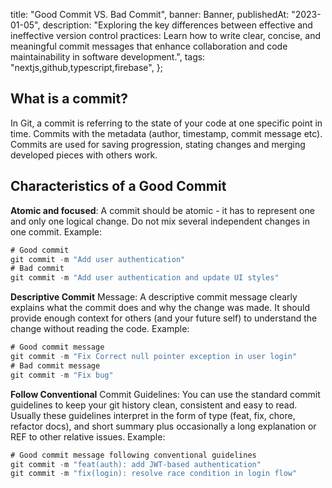 
  title: "Good Commit VS. Bad Commit",
  banner: Banner,
  publishedAt: "2023-01-05",
  description:
    "Exploring the key differences between effective and ineffective version control practices: Learn how to write clear, concise, and meaningful commit messages that enhance collaboration and code maintainability in software development.",
  tags: "nextjs,github,typescript,firebase",
};


## What is a commit?
In Git, a commit is referring to the state of your code at one specific point in time. Commits with the metadata (author, timestamp, commit message etc). Commits are used for saving progression, stating changes and merging developed pieces with others work.

## Characteristics of a Good Commit
**Atomic and focused**: A commit should be atomic - it has to represent one and only one logical change. Do not mix several independent changes in one commit.
Example:

```js
# Good commit
git commit -m "Add user authentication"
# Bad commit
git commit -m "Add user authentication and update UI styles"

```

**Descriptive Commit** Message: A descriptive commit message clearly explains what the commit does and why the change was made. It should provide enough context for others (and your future self) to understand the change without reading the code.
Example:

```js
# Good commit message
git commit -m "Fix Correct null pointer exception in user login"
# Bad commit message
git commit -m "Fix bug"
```

**Follow Conventional** Commit Guidelines: You can use the standard commit guidelines to keep your git history clean, consistent and easy to read. Usually these guidelines interpret in the form of type (feat, fix, chore, refactor docs), and short summary plus occasionally a long explanation or REF to other relative issues.
Example:
```js
# Good commit message following conventional guidelines
git commit -m "feat(auth): add JWT-based authentication"
git commit -m "fix(login): resolve race condition in login flow"
```